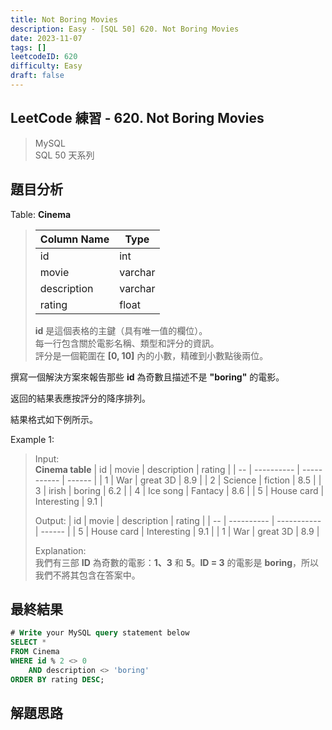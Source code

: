 ```yaml
---
title: Not Boring Movies
description: Easy - [SQL 50] 620. Not Boring Movies
date: 2023-11-07
tags: []
leetcodeID: 620
difficulty: Easy
draft: false
---
```


## LeetCode 練習 - 620. Not Boring Movies
> MySQL  
> SQL 50 天系列

## 題目分析

Table: **Cinema**
> | Column Name    | Type     |
> | -------------- | -------- |
> | id             | int      |
> | movie          | varchar  |
> | description    | varchar  |
> | rating         | float    |
>
> **id** 是這個表格的主鍵（具有唯一值的欄位）。  
> 每一行包含關於電影名稱、類型和評分的資訊。  
> 評分是一個範圍在 **[0, 10]** 內的小數，精確到小數點後兩位。

撰寫一個解決方案來報告那些 **id** 為奇數且描述不是 **"boring"** 的電影。

返回的結果表應按評分的降序排列。

結果格式如下例所示。

Example 1:  
> Input:  
> **Cinema table**
> | id | movie      | description | rating |
> | -- | ---------- | ----------- | ------ |
> | 1  | War        | great 3D    | 8.9    |
> | 2  | Science    | fiction     | 8.5    |
> | 3  | irish      | boring      | 6.2    |
> | 4  | Ice song   | Fantacy     | 8.6    |
> | 5  | House card | Interesting | 9.1    |
> 
> Output:
> | id | movie      | description | rating |
> | -- | ---------- | ----------- | ------ |
> | 5  | House card | Interesting | 9.1    |
> | 1  | War        | great 3D    | 8.9    |
>
> Explanation:  
> 我們有三部 **ID** 為奇數的電影：**1、3** 和 **5**。**ID = 3** 的電影是 **boring**，所以我們不將其包含在答案中。

## 最終結果

```js:not-boring-movies.sql
# Write your MySQL query statement below
SELECT *
FROM Cinema
WHERE id % 2 <> 0
    AND description <> 'boring'
ORDER BY rating DESC;
```

## 解題思路
